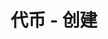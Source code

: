 ---
title: '代币 - 创建'
openapi: '/cn/api-reference/openapi-cn.json GET /token/v1/{chain}/{tokenAddress}/creation'
---